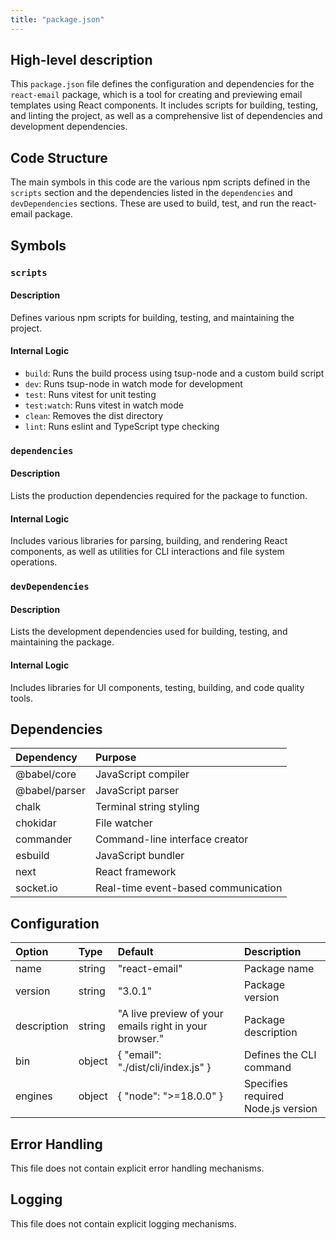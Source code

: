 ```yaml
---
title: "package.json"
---
```


## High-level description

This `package.json` file defines the configuration and dependencies for the `react-email` package, which is a tool for creating and previewing email templates using React components. It includes scripts for building, testing, and linting the project, as well as a comprehensive list of dependencies and development dependencies.

## Code Structure

The main symbols in this code are the various npm scripts defined in the `scripts` section and the dependencies listed in the `dependencies` and `devDependencies` sections. These are used to build, test, and run the react-email package.

## Symbols

### `scripts`

#### Description
Defines various npm scripts for building, testing, and maintaining the project.

#### Internal Logic
- `build`: Runs the build process using tsup-node and a custom build script
- `dev`: Runs tsup-node in watch mode for development
- `test`: Runs vitest for unit testing
- `test:watch`: Runs vitest in watch mode
- `clean`: Removes the dist directory
- `lint`: Runs eslint and TypeScript type checking

### `dependencies`

#### Description
Lists the production dependencies required for the package to function.

#### Internal Logic
Includes various libraries for parsing, building, and rendering React components, as well as utilities for CLI interactions and file system operations.

### `devDependencies`

#### Description
Lists the development dependencies used for building, testing, and maintaining the package.

#### Internal Logic
Includes libraries for UI components, testing, building, and code quality tools.

## Dependencies

| Dependency | Purpose |
|:-----------|:--------|
| @babel/core | JavaScript compiler |
| @babel/parser | JavaScript parser |
| chalk | Terminal string styling |
| chokidar | File watcher |
| commander | Command-line interface creator |
| esbuild | JavaScript bundler |
| next | React framework |
| socket.io | Real-time event-based communication |

## Configuration

| Option | Type | Default | Description |
|:-------|:-----|:--------|:------------|
| name | string | "react-email" | Package name |
| version | string | "3.0.1" | Package version |
| description | string | "A live preview of your emails right in your browser." | Package description |
| bin | object | { "email": "./dist/cli/index.js" } | Defines the CLI command |
| engines | object | { "node": "&gt;=18.0.0" } | Specifies required Node.js version |

## Error Handling
This file does not contain explicit error handling mechanisms.

## Logging
This file does not contain explicit logging mechanisms.